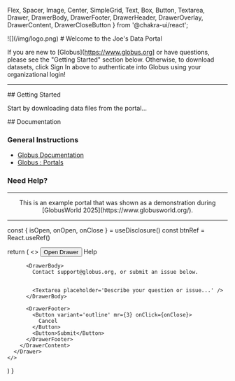   Flex, 
  Spacer,
  Image,
  Center,
  SimpleGrid,
  Text,
  Box,
  Button,
  Textarea,
  Drawer,
  DrawerBody,
  DrawerFooter,
  DrawerHeader,
  DrawerOverlay,
  DrawerContent,
  DrawerCloseButton
} from '@chakra-ui/react';

<Flex>
  <Box p={4} m={4}>
    ![](/img/logo.png)
  </Box>
  <Spacer />
  <Box>
  # Welcome to the Joe's Data Portal

  If you are new to [Globus](https://www.globus.org] or have questions, please see the "Getting Started" section below. Otherwise, to download datasets, click Sign In above to authenticate into Globus using your organizational login!
  </Box>
</Flex>

<hr />

<SimpleGrid columns={2} spacing={10}>

<Box>
  ## Getting Started

Start by downloading data files from the portal...

</Box>

<Box>
  ## Documentation
  
  ### General Instructions
  - [Globus Documentation](https://docs.globus.org/)
  - [Globus : Portals](https://www.globus.org/portals)
  


  ### Need Help?
  <HelpDrawer />
</Box>

</SimpleGrid>

<hr />

<Center>
  <Text fontSize="sm" as="span">
  This is an example portal that was shown as a demonstration during [GlobusWorld 2025](https://www.globusworld.org/).
  </Text>
</Center>

<hr />



  const { isOpen, onOpen, onClose } = useDisclosure()
  const btnRef = React.useRef()

  return (
    <>
      <Button ref={btnRef} colorScheme='teal' onClick={onOpen} my={4}>
        Open Drawer
      </Button>
      <Drawer
        isOpen={isOpen}
        placement='right'
        onClose={onClose}
        finalFocusRef={btnRef}
      >
        <DrawerOverlay />
        <DrawerContent>
          <DrawerCloseButton />
          <DrawerHeader>Help</DrawerHeader>

          <DrawerBody>
            Contact support@globus.org, or submit an issue below.

            
            <Textarea placeholder='Describe your question or issue...' />
          </DrawerBody>

          <DrawerFooter>
            <Button variant='outline' mr={3} onClick={onClose}>
              Cancel
            </Button>
            <Button>Submit</Button>
          </DrawerFooter>
        </DrawerContent>
      </Drawer>
    </>
  )
}

